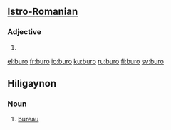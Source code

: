 ==[[Istro-Romanian]]==

===Adjective===
{{infl|ruo|adjective form|g=n}}

# {{neuter of|bur}}

[[el:buro]]
[[fr:buro]]
[[io:buro]]
[[ku:buro]]
[[ru:buro]]
[[fi:buro]]
[[sv:buro]]

==Hiligaynon==
===Noun===
{{infl|hil|noun}}
#[[bureau]]
